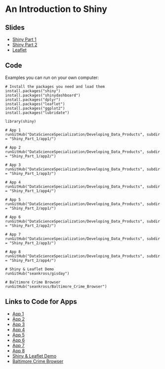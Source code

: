 # An Introduction to Shiny

## Slides

- [Shiny Part 1](https://datasciencespecialization.github.io/Developing_Data_Products/Shiny_Part_1/Shiny_Part_1.html)
- [Shiny Part 2](https://datasciencespecialization.github.io/Developing_Data_Products/Shiny_Part_2/Shiny_Part_2.html)
- [Leaflet](https://datasciencespecialization.github.io/Developing_Data_Products/leaflet/leaflet.html)

## Code

Examples you can run on your own computer:

```
# Install the packages you need and load them
install.packages("shiny")
install.packages("shinydashboard")
install.packages("dplyr")
install.packages("leaflet")
install.packages("ggplot2")
install.packages("lubridate")

library(shiny)

# App 1
runGitHub("DataScienceSpecialization/Developing_Data_Products", subdir = "Shiny_Part_1/app1/")

# App 2
runGitHub("DataScienceSpecialization/Developing_Data_Products", subdir = "Shiny_Part_1/app2/")

# App 3
runGitHub("DataScienceSpecialization/Developing_Data_Products", subdir = "Shiny_Part_1/app3/")

# App 4
runGitHub("DataScienceSpecialization/Developing_Data_Products", subdir = "Shiny_Part_1/app4/")

# App 5
runGitHub("DataScienceSpecialization/Developing_Data_Products", subdir = "Shiny_Part_2/app1/")

# App 6
runGitHub("DataScienceSpecialization/Developing_Data_Products", subdir = "Shiny_Part_2/app2/")

# App 7
runGitHub("DataScienceSpecialization/Developing_Data_Products", subdir = "Shiny_Part_2/app3/")

# App 8
runGitHub("DataScienceSpecialization/Developing_Data_Products", subdir = "Shiny_Part_2/app4/")

# Shiny & Leaflet Demo
runGitHub("seankross/gisday")

# Baltimore Crime Browser
runGitHub("seankross/Baltimore_Crime_Browser")
```

## Links to Code for Apps

- [App 1](https://github.com/DataScienceSpecialization/Developing_Data_Products/tree/master/Shiny_Part_1/app1)
- [App 2](https://github.com/DataScienceSpecialization/Developing_Data_Products/tree/master/Shiny_Part_1/app2)
- [App 3](https://github.com/DataScienceSpecialization/Developing_Data_Products/tree/master/Shiny_Part_1/app3)
- [App 4](https://github.com/DataScienceSpecialization/Developing_Data_Products/tree/master/Shiny_Part_1/app4)
- [App 5](https://github.com/DataScienceSpecialization/Developing_Data_Products/tree/master/Shiny_Part_2/app1)
- [App 6](https://github.com/DataScienceSpecialization/Developing_Data_Products/tree/master/Shiny_Part_2/app2)
- [App 7](https://github.com/DataScienceSpecialization/Developing_Data_Products/tree/master/Shiny_Part_2/app3)
- [App 8](https://github.com/DataScienceSpecialization/Developing_Data_Products/tree/master/Shiny_Part_2/app4)
- [Shiny & Leaflet Demo](https://github.com/seankross/gisday)
- [Baltimore Crime Browser](https://github.com/seankross/Baltimore_Crime_Browser)